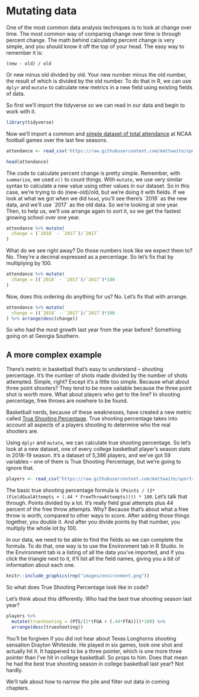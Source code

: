 # Mutating data

One of the most common data analysis techniques is to look at change over time. The most common way of comparing change over time is through percent change. The math behind calculating percent change is very simple, and you should know it off the top of your head. The easy way to remember it is:

`(new - old) / old` 

Or new minus old divided by old. Your new number minus the old number, the result of which is divided by the old number. To do that in R, we can use `dplyr` and `mutate` to calculate new metrics in a new field using existing fields of data. 

So first we'll import the tidyverse so we can read in our data and begin to work with it.

```r
library(tidyverse)
```

Now we'll import a common and [simple dataset of total attendance](https://unl.box.com/s/hvxmnxhr41x4ikgt3vk38aczcbrf97pn) at NCAA football games over the last few seasons. 

```r
attendance <- read_csv('https://raw.githubusercontent.com/mattwaite/sportsdatabook/Master/data/attendance.csv')

head(attendance)
```
The code to calculate percent change is pretty simple. Remember, with `summarize`, we used `n()` to count things. With `mutate`, we use very similar syntax to calculate a new value using other values in our dataset. So in this case, we're trying to do (new-old)/old, but we're doing it with fields. If we look at what we got when we did `head`, you'll see there's \`2018\` as the new data, and we'll use \`2017\` as the old data. So we're looking at one year. Then, to help us, we'll use arrange again to sort it, so we get the fastest growing school over one year. 

```r
attendance %>% mutate(
  change = (`2018` - `2017`)/`2017`
) 
```
What do we see right away? Do those numbers look like we expect them to? No. They're a decimal expressed as a percentage. So let's fix that by multiplying by 100. 

```r
attendance %>% mutate(
  change = ((`2018` - `2017`)/`2017`)*100
) 
```
Now, does this ordering do anything for us? No. Let's fix that with arrange. 

```r
attendance %>% mutate(
  change = ((`2018` - `2017`)/`2017`)*100
) %>% arrange(desc(change))
```

So who had the most growth last year from the year before? Something going on at Georgia Southern. 

## A more complex example

There's metric in basketball that's easy to understand -- shooting percentage. It's the number of shots made divided by the number of shots attempted. Simple, right? Except it's a little too simple. Because what about three point shooters? They tend to be more vailable because the three point shot is worth more. What about players who get to the line? In shooting percentage, free throws are nowhere to be found. 

Basketball nerds, because of these weaknesses, have created a new metric called [True Shooting Percentage](https://en.wikipedia.org/wiki/True_shooting_percentage). True shooting percentage takes into account all aspects of a players shooting to determine who the real shooters are. 

Using `dplyr` and `mutate`, we can calculate true shooting percentage. So let's look at a new dataset, one of every college basketball player's season stats in 2018-19 season. It's a dataset of 5,386 players, and we've got 59 variables -- one of them is True Shooting Percentage, but we're going to ignore that. 

```r
players <- read_csv("https://raw.githubusercontent.com/mattwaite/sportsdatabook/Master/data/players19.csv")
```

The basic true shooting percentage formula is `(Points / (2*(FieldGoalAttempts + (.44 * FreeThrowAttempts)))) * 100`. Let's talk that through. Points divided by a lot. It's really field goal attempts plus 44 percent of the free throw attempts. Why? Because that's about what a free throw is worth, compared to other ways to score. After adding those things together, you double it. And after you divide points by that number, you multiply the whole lot by 100. 

In our data, we need to be able to find the fields so we can complete the formula. To do that, one way is to use the Environment tab in R Studio. In the Environment tab is a listing of all the data you've imported, and if you click the triangle next to it, it'll list all the field names, giving you a bit of information about each one. 

```r
knitr::include_graphics(rep("images/environment.png"))
```

So what does True Shooting Percentage look like in code? 

Let's think about this differently. Who had the best true shooting season last year? 

```r
players %>%
  mutate(trueshooting = (PTS/(2*(FGA + (.44*FTA))))*100) %>%
  arrange(desc(trueshooting))
```

You'll be forgiven if you did not hear about Texas Longhorns shooting sensation Drayton Whiteside. He played in six games, took one shot and actually hit it. It happened to be a three pointer, which is one more three pointer than I've hit in college basketball. So props to him. Does that mean he had the best true shooting season in college basketball last year? Not hardly. 

We'll talk about how to narrow the pile and filter out data in coming chapters.